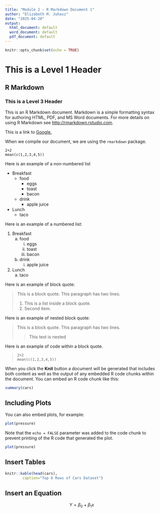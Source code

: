 ```yaml
---
title: "Module 2 - R Markdown Document 1"
author: "Elizabeth M. Juhasz"
date: "2025-04-20"
output:
  html_document: default
  word_document: default
  pdf_document: default
---
```


```r
knitr::opts_chunk$set(echo = TRUE)
```
# This is a Level 1 Header

## R Markdown

### This is a Level 3 Header

This is an R Markdown document. Markdown is a simple formatting syntax for authoring HTML, PDF, and MS Word documents. For more details on using R Markdown see <http://rmarkdown.rstudio.com>.

This is a link to [Google.](http://google.com)

When we compile our document, we are using the `rmarkdown` package. 

```
2+2
mean(c(1,2,3,4,5))
```

Here is an example of a non-numbered list

* Breakfast 
    - food 
        + eggs
        + toast
        + bacon 
    - drink
        + apple juice
* Lunch
    - taco

Here is an example of a numbered list: 

1. Breakfast
    a. food
        i. eggs
        ii. toast
        iii. bacon
    b. drink
        i. apple juice
2. Lunch
    a. taco

Here is an example of block quote: 

> This is a block quote. This
> paragraph has two lines. 
>
> 1. This is a list inside a block quote.
> 2. Second item. 

Here is an example of nested block quote:

> This is a block quote. This 
> paragraph has two lines. 
>
> > This text is nested

Here is an example of code within a block quote. 

>     2+2
>     mean(c(1,2,3,4,5))


When you click the **Knit** button a document will be generated that includes both content as well as the output of any embedded R code chunks within the document. You can embed an R code chunk like this:

```r
summary(cars)
```

## Including Plots

You can also embed plots, for example:

```r
plot(pressure)
```

Note that the `echo = FALSE` parameter was added to the code chunk to prevent printing of the R code that generated the plot.

```r
plot(pressure)
```

## Insert Tables

```r
knitr::kable(head(cars),
        caption="Top 6 Rows of Cars Dataset")
```

## Insert an Equation

$$ Y = \beta_0 + \beta_1x $$
